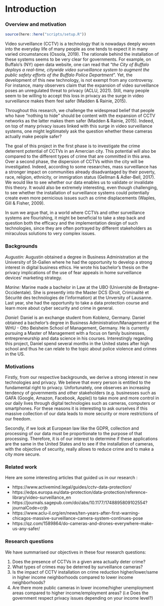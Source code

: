 # Introduction {.tabset}

### Overview and motivation

```r
source(here::here("scripts/setup.R"))
```

Video surveillance (CCTV) is a technology that is nowadays deeply woven into the everyday life of many people as one tends to expect it in many varied circumstances (Ossola, 2019). The rationale behind the installation of these systems seems to be very clear for governments. For example, on Buffalo’s (NY) open data website, one can read that “*the City of Buffalo deploys a real-time, citywide video surveillance system to augment the public safety efforts of the Buffalo Police Department*”. Yet, the development of this new technology, is not exempt from any controversy. For instance, many observers claim that the expansion of video surveillance poses an unregulated threat to privacy (ACLU, 2021). Still, many people seem to be willing to accept this loss in privacy as the surge in video surveillance makes them feel safer (Madden & Rainie, 2015).

Throughout this research, we challenge the widespread belief that people who have “nothing to hide" should be content with the expansion of CCTV networks as the latter makes them safer (Madden & Rainie, 2015). Indeed, on top of many privacy issues linked with this surge in video surveillance systems, one might legitimately ask the question whether these cameras actually make people safer?

The goal of this project in the first phase is to investigate the crime deterrent potential of CCTVs in an Amercian city. This potential will also be compared to the different types of crime that are committed in this area. Over a second phase, the dispersion of CCTVs within the city will be investigated. Indeed, according to some researches, mass surveillance has a stronger impact on communities already disadvantaged by their poverty, race, religion, ethnicity, or immigration status (Gellman & Adler-Bell, 2017). We would like to see whether our data enables us to validate or invalidate this theory. It would also be extremely interesting, even though challenging, to see whether the installation of surveillance systems could potentially create even more pernicious issues such as crime displacements (Waples, Gill & Fisher, 2009).

In sum we argue that, in a world where CCTVs and other surveillance systems are flourishing, it might be beneficial to take a step back and question both the efficacy and the implementation design of such technologies, since they are often portrayed by different stakeholders as miraculous solutions to very complex issues.


### Backgrounds

*Augustin:* Augustin obtained a degree in Business Administration at the University of St-Gallen where he had the opportunity to develop a strong interest in digital business ethics. He wrote his bachelor’s thesis on the privacy implications of the use of fear appeals in home surveillance devices’ marketing strategy.

*Marine:* Marine made a bachelor in Law at the UBO (Université de Bretagne-Occidentale). She is presently into the Master DCS (Droit, Criminalité et Sécurité des technologies de l'information) at the Unversity of Lausanne. Last year, she had the opportunity to take a data protection course and learn more about cyber security and crime in general.

*Daniel:* Daniel is an exchange student from Koblenz, Germany. Daniel obtained a bachelor's degree in Business Administration/Management at the WHU - Otto Beisheim School of Management, Germany. He is currently pursuing a Master of Management with a focus on family businesses, entrepreneurship and data science in his courses. Interestingly regarding this project, Daniel spend several months in the United states after high school and thus he can relate to the topic about police violence and crimes in the US. 

### Motivations

Firstly, from our respective backgrounds, we derive a strong interest in new technologies and privacy. We believe that every person is entitled to the fundamental right to privacy. Unfortunately, one observes an increasing tendency of governments and other stakeholders (e.g. businesses such as GAFA (Google, Amazon, Facebook, Apple)) to take more and more control in our daily lives through digital technologies such as cameras, computers or smartphones. For these reasons it is interesting to ask ourselves if this massive collection of our data leads to more security or more restrictions of our freedom. 

Secondly, if we look at European law like the GDPR, collection and processing of our data must be proportionate to the purpose of that processing. Therefore, it is of our interest to determine if these applications are the same in the United States and to see if the installation of cameras, with the objective of security, really allows to reduce crime and to make a city more secure. 

### Related work

Here are some interesting articles that guided us in our research : 

  - https://www.activemind.legal/guides/cctv-data-protection/
  - https://edps.europa.eu/data-protection/data-protection/reference-library/video-surveillance_en
  - https://journals.sagepub.com/doi/abs/10.1177/1748895809102554?journalCode=crjb
  - https://www.aclu-il.org/en/news/ten-years-after-first-warning-chicagos-massive-surveillance-camera-system-continues-pose
  - https://qz.com/1589864/do-cameras-and-drones-everywhere-make-us-any-safer/

### Research questions

We have summarised our objectives in these four research questions:

1)    Does the presence of CCTVs in a given area actually deter crime?
2)    What types of crimes may be deterred by surveillance cameras?
3)    Is the impact of CCTV installation on crime reduction higher/lower/same in higher income neighborhoods compared to lower income neighborhoods?
4)    Are there more public cameras in lower income/higher unemployment areas compared to higher income/employment areas? (i.e Does the government respect privacy issues depending on your income level?) 
